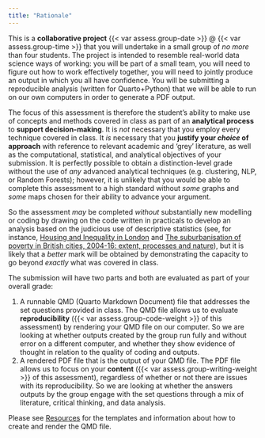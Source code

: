 ```yaml
---
title: "Rationale"
---
```


This is a **collaborative project** {{< var assess.group-date >}} @ {{< var assess.group-time >}} that you will undertake in a small group of *no more* than four students. The project is intended to resemble real-world data science ways of working: you will be part of a small team, you will need to figure out how to work effectively together, you will need to jointly produce an output in which you all have confidence. You will be submitting a reproducible analysis (written for Quarto+Python) that we will be able to run on our own computers in order to generate a PDF output.

The focus of this assessment is therefore the student's ability to make use of concepts and methods covered in class as part of an **analytical process** to **support decision-making**. It is *not* necessary that you employ every technique covered in class. It *is* necessary that you **justify your *choice* of approach** with reference to relevant academic and 'grey' literature, as well as the computational, statistical, and analytical objectives of your submission. It is perfectly possible to obtain a distinction-level grade without the use of *any* advanced analytical techniques (e.g. clustering, NLP, or Random Forests); however, it is unlikely that you would be able to complete this assessment to a high standard without *some* graphs and *some* maps chosen for their ability to advance your argument.

So the assessment *may* be completed *without* substantially new modelling or coding by drawing on the code written in practicals to develop an analysis based on the judicious use of descriptive statistics (see, for instance, [Housing and Inequality in London](https://www.centreforlondon.org/publication/housing-and-inequality-in-london/) and [The suburbanisation of poverty in British cities, 2004-16: extent, processes and nature](https://www.tandfonline.com/doi/full/10.1080/02723638.2017.1405689)), but it is likely that a *better* mark will be obtained by demonstrating the capacity to go beyond *exactly* what was covered in class. 

The submission will have two parts and both are evaluated as part of your overall grade:

1. A runnable QMD (Quarto Markdown Document) file that addresses the set questions provided in class. The QMD file allows us to evaluate **reproducibility** ({{< var assess.group-code-weight >}} of this assessment) by rendering your QMD file on our computer. So we are looking at whether outputs created by the group run fully and without error on a different computer, and whether they show evidence of thought in relation to the quality of coding and outputs.
2. A rendered PDF file that is the output of your QMD file. The PDF file allows us to focus on your **content** ({{< var assess.group-writing-weight >}} of this assessment), regardless of whether or not there are issues with its reproducibility. So we are looking at whether the answers outputs by the group engage with the set questions through a mix of literature, critical thinking, and data analysis.

Please see [Resources](./resources.qmd) for the templates and information about how to create and render the QMD file.

<!-- 
- A [marking rubric](./Group_Rubric.pdf) is available.
- A [proposal outline](https://github.com/jreades/fsds/blob/master/assessments/Project_Outline.qmd) template is available (see: [example](Project_Outline.pdf)).
-->

